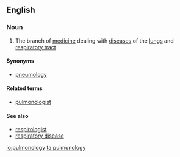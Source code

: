 ==English==

===Noun===
{{wikipedia}}
{{en-noun|-}}

#{{medicine}} The branch of [[medicine]] dealing with [[disease]]s of the [[lungs]] and [[respiratory tract]]

====Synonyms====
* [[pneumology]]

====Related terms====
*[[pulmonologist]]

====See also====
*[[respirologist]]
*[[respiratory disease]]

[[io:pulmonology]]
[[ta:pulmonology]]